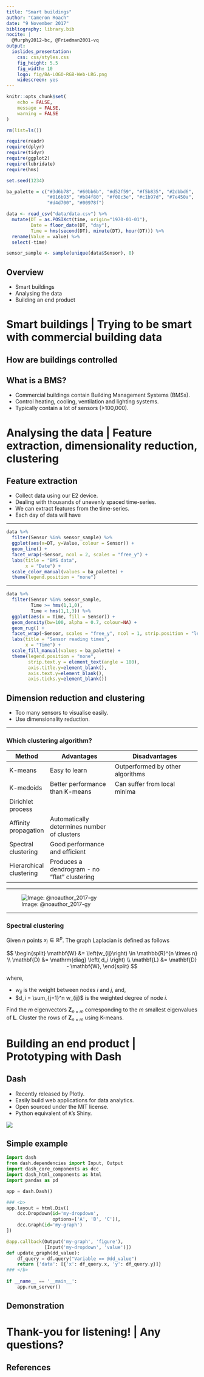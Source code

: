 ```yaml
---
title: "Smart buildings"
author: "Cameron Roach"
date: "9 November 2017"
bibliography: library.bib
nocite: |
  @Murphy2012-bc, @Friedman2001-vq
output:
  ioslides_presentation:
    css: css/styles.css
    fig_height: 5.5
    fig_width: 10
    logo: fig/BA-LOGO-RGB-Web-LRG.png
    widescreen: yes
---
```


```r
knitr::opts_chunk$set(
	echo = FALSE,
	message = FALSE,
	warning = FALSE
)

rm(list=ls())

require(readr)
require(dplyr)
require(tidyr)
require(ggplot2)
require(lubridate)
require(hms)

set.seed(1234)

ba_palette = c("#3d6b78", "#60bb6b", "#d52f59", "#f5b835", "#2dbbd6",
               "#816b93", "#b84f80", "#f08c3e", "#c1b97d", "#7e450a",
               "#d4d700", "#00978f")

data <- read_csv("data/data.csv") %>% 
  mutate(DT = as.POSIXct(time, origin="1970-01-01"),
         Date = floor_date(DT, "day"),
         Time = hms(second(DT), minute(DT), hour(DT))) %>% 
  rename(Value = value) %>% 
  select(-time)

sensor_sample <- sample(unique(data$Sensor), 8)
```

## Overview

* Smart buildings
* Analysing the data
* Building an end product

# Smart buildings | Trying to be smart with commercial building data

## How are buildings controlled



## What is a BMS?

* Commercial buildings contain Building Management Systems (BMSs).
* Control heating, cooling, ventilation and lighting systems.
* Typically contain a lot of sensors (>100,000).

# Analysing the data | Feature extraction, dimensionality reduction, clustering

## Feature extraction

* Collect data using our E2 device.
* Dealing with thousands of unevenly spaced time-series.
* We can extract features from the time-series.
* Each day of data will have

----

```r
data %>%
  filter(Sensor %in% sensor_sample) %>% 
  ggplot(aes(x=DT, y=Value, colour = Sensor)) +
  geom_line() + 
  facet_wrap(~Sensor, ncol = 2, scales = "free_y") +
  labs(title = "BMS data",
       x = "Date") +
  scale_color_manual(values = ba_palette) + 
  theme(legend.position = "none")
```

----

```r
data %>%
  filter(Sensor %in% sensor_sample,
         Time >= hms(1,1,0),
         Time < hms(1,1,3)) %>% 
  ggplot(aes(x = Time, fill = Sensor)) +
  geom_density(bw=100, alpha = 0.7, colour=NA) +
  geom_rug() + 
  facet_wrap(~Sensor, scales = "free_y", ncol = 1, strip.position = "left") +
  labs(title = "Sensor reading times",
       x = "Time") +
  scale_fill_manual(values = ba_palette) +
  theme(legend.position = "none",
        strip.text.y = element_text(angle = 180),
        axis.title.y=element_blank(),
        axis.text.y=element_blank(),
        axis.ticks.y=element_blank())
```



## Dimension reduction and clustering

* Too many sensors to visualise easily.
* Use dimensionality reduction.

----

### Which clustering algorithm?

Method | Advantages | Disadvantages 
-------|------------|----------------
K-means | Easy to learn | Outperformed by other algorithms
K-medoids | Better performance than K-means | Can suffer from local minima
Dirichlet process | | 
Affinity propagation | Automatically determines number of clusters | 
Spectral clustering | Good performance and efficient |
Hierarchical clustering | Produces a dendrogram - no "flat" clustering | 

----

<div class="centered">
![Image: @noauthor_2017-gy](fig/cluster_comparison.png)
</div>

----

### Spectral clustering

Given $n$ points $x_i \in \mathbb{R}^p$. The graph Laplacian is defined as follows

$$
\begin{split}
\mathbf{W} &= \left(w_{ij}\right) \in \mathbb{R}^{n \times n} \\
\mathbf{D} &= \mathrm{diag} \left( d_i \right) \\
\mathbf{L} &= \mathbf{D} - \mathbf{W},
\end{split}
$$

where,

* $w_{ij}$ is the weight between nodes $i$ and $j$, and,
* $d_i = \sum_{j=1}^n w_{ij}$ is the weighted degree of node $i$.

Find the $m$ eigenvectors $\mathbf{Z}_{n \times m}$ corresponding to the $m$ smallest eigenvalues of $\mathbf{L}$. Cluster the rows of $\mathbf{Z}_{n \times m}$ using K-means.


# Building an end product | Prototyping with Dash

## Dash

<div class="columns-2">
* Recently released by Plotly.
* Easily build web applications for data analytics.
* Open sourced under the MIT license.
* Python equivalent of `R`'s Shiny.

![](fig/dash-logo.svg)
</div>

## Simple example {.smaller}

```python
import dash
from dash.dependencies import Input, Output
import dash_core_components as dcc
import dash_html_components as html
import pandas as pd

app = dash.Dash()

### <b>
app.layout = html.Div([
    dcc.Dropdown(id='my-dropdown',
                 options=['A', 'B', 'C']),
    dcc.Graph(id='my-graph')
])

@app.callback(Output('my-graph', 'figure'),
              [Input('my-dropdown', 'value')])
def update_graph(dd_value):
    df_query = df.query("Variable == @dd_value")
    return {'data': [{'x': df_query.x, 'y': df_query.y}]}
### </b>
    
if __name__ == '__main__':
    app.run_server()
```

## Demonstration

# Thank-you for listening! | Any questions?

## References {-}

